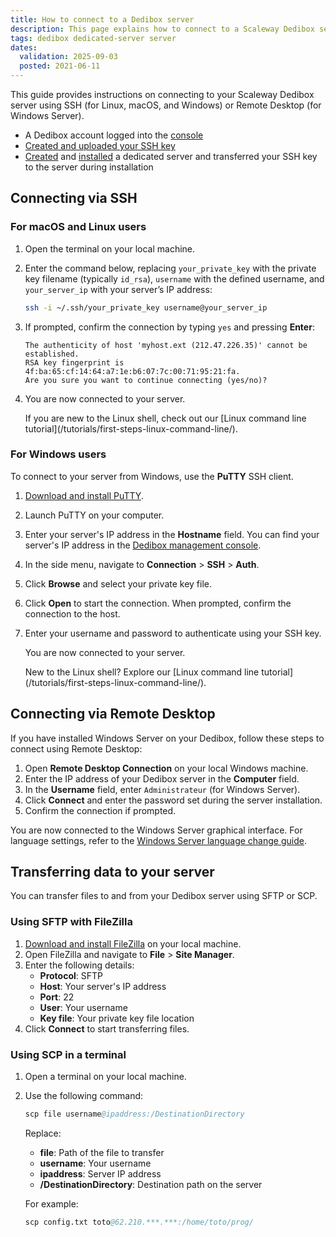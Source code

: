 ```yaml
---
title: How to connect to a Dedibox server
description: This page explains how to connect to a Scaleway Dedibox server using SSH or RDP
tags: dedibox dedicated-server server
dates:
  validation: 2025-09-03
  posted: 2021-06-11
---
```



This guide provides instructions on connecting to your Scaleway Dedibox server using SSH (for Linux, macOS, and Windows) or Remote Desktop (for Windows Server).

<Requirements />

- A Dedibox account logged into the [console](https://console.online.net)
- [Created and uploaded your SSH key](/dedibox-account/how-to/upload-an-ssh-key/)
- [Created](/dedibox/how-to/order-a-server/) and [installed](/dedibox/how-to/install-a-server/) a dedicated server and transferred your SSH key to the server during installation

## Connecting via SSH

### For macOS and Linux users

1. Open the terminal on your local machine.
2. Enter the command below, replacing `your_private_key` with the private key filename (typically `id_rsa`), `username` with the defined username, and `your_server_ip` with your server’s IP address:
    ```bash
    ssh -i ~/.ssh/your_private_key username@your_server_ip
    ```
3. If prompted, confirm the connection by typing `yes` and pressing **Enter**:
    ```
    The authenticity of host 'myhost.ext (212.47.226.35)' cannot be established.
    RSA key fingerprint is 4f:ba:65:cf:14:64:a7:1e:b6:07:7c:00:71:95:21:fa.
    Are you sure you want to continue connecting (yes/no)?
    ```
4. You are now connected to your server.

    <Message type="tip">
    If you are new to the Linux shell, check out our [Linux command line tutorial](/tutorials/first-steps-linux-command-line/).
    </Message>

### For Windows users

To connect to your server from Windows, use the **PuTTY** SSH client.

1. [Download and install PuTTY](https://www.chiark.greenend.org.uk/~sgtatham/putty/latest.html).
2. Launch PuTTY on your computer.
3. Enter your server's IP address in the **Hostname** field.
    <Message type="tip">
      You can find your server's IP address in the [Dedibox management console](https://console.online.net/en/server/list).
    </Message>
4. In the side menu, navigate to **Connection** > **SSH** > **Auth**.
5. Click **Browse** and select your private key file.
6. Click **Open** to start the connection. When prompted, confirm the connection to the host.
7. Enter your username and password to authenticate using your SSH key.

    You are now connected to your server.

    <Message type="tip">
    New to the Linux shell? Explore our [Linux command line tutorial](/tutorials/first-steps-linux-command-line/).
    </Message>

## Connecting via Remote Desktop

If you have installed Windows Server on your Dedibox, follow these steps to connect using Remote Desktop:

1. Open **Remote Desktop Connection** on your local Windows machine.
2. Enter the IP address of your Dedibox server in the **Computer** field.
3. In the **Username** field, enter `Administrateur` (for Windows Server).
4. Click **Connect** and enter the password set during the server installation.
5. Confirm the connection if prompted.

You are now connected to the Windows Server graphical interface. For language settings, refer to the [Windows Server language change guide](/dedibox/how-to/change-win-server-language/).

## Transferring data to your server

You can transfer files to and from your Dedibox server using SFTP or SCP.

### Using SFTP with FileZilla

1. [Download and install FileZilla](https://filezilla-project.org) on your local machine.
2. Open FileZilla and navigate to **File** > **Site Manager**.
3. Enter the following details:
    - **Protocol**: SFTP
    - **Host**: Your server's IP address
    - **Port**: 22
    - **User**: Your username
    - **Key file**: Your private key file location
4. Click **Connect** to start transferring files.

### Using SCP in a terminal

1. Open a terminal on your local machine.
2. Use the following command:
    ```s
    scp file username@ipaddress:/DestinationDirectory
    ```
    Replace:
    - **file**: Path of the file to transfer
    - **username**: Your username
    - **ipaddress**: Server IP address
    - **/DestinationDirectory**: Destination path on the server

    For example:
    ```s
    scp config.txt toto@62.210.***.***:/home/toto/prog/
    ```
